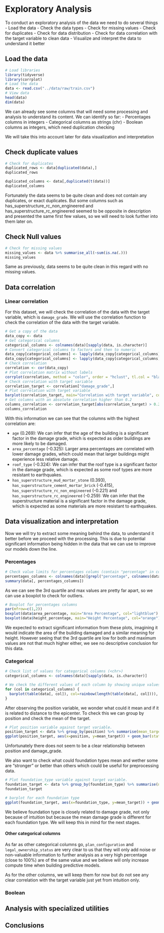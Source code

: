 # Exploratory Analysis

To conduct an exploratory analysis of the data we need to do several things - Load the data - Check the data types - Check for missing values - Check for duplicates - Check for data distribution - Check for data correlation with the target variable to clean data - Visualize and interpret the data to understand it better

## Load the data

```r
# Load libraries
library(tidyverse)
library(corrplot)
# Load the data
data <- read.csv("../data/raw/train.csv")
# View data
head(data)
dim(data)
```

We can already see some columns that will need some processing and analysis to understand its content. We can identify so far: - Percentages columns in integers - Categorical columns as strings (chr) - Boolean columns as integers, which need duplication checking

We will take this into account later for data visualization and interpretation

## Check duplicate values

```r
# Check for duplicates
duplicated_rows <- data[duplicated(data),]
duplicated_rows

duplicated_columns <- data[,duplicated(t(data))]
duplicated_columns
```

Fortunately the data seems to be quite clean and does not contain any duplicates, or exact duplicates. But some columns such as has_superstructure_rc_non_engineered and has_superstructure_rc_engineered seemed to be opposite in description and presented the same first few values, so we will need to look further into them later on.

## Check Null values

```r
# Check for missing values
missing_values <- data %>% summarise_all(~sum(is.na(.)))
missing_values
```

Same as previously, data seems to be quite clean in this regard with no missing values.

## Data correlation

### Linear correlation

For this dataset, we will check the correlation of the data with the target variable, which is `damage_grade`. We will use the correlation function to check the correlation of the data with the target variable.

```r
# Get a copy of the data
data_copy <- data
# Get categorical columns
categorical_columns <- colnames(data)[sapply(data, is.character)]
# Convert categorical columns to factors and then to numeric
data_copy[categorical_columns] <- lapply(data_copy[categorical_columns], as.factor)
data_copy[categorical_columns] <- lapply(data_copy[categorical_columns], as.numeric)
# Check correlation 
correlation <- cor(data_copy)
# Plot correlation matrix without labels
corrplot(correlation, method = "color", order = "hclust", tl.col = "black", tl.pos = 'n')
# Check correlation with target variable
correlation_target <- correlation["damage_grade",]
# Plot correlation with target variable 
barplot(correlation_target, main="Correlation with target variable", col="lightblue", )
# Get columns with an absolute correlation higher than 0.2
columns_correlation <- correlation_target[abs(correlation_target) > 0.2]
columns_correlation
```

With this information we can see that the columns with the highest correlation are:

-   `age` (0.269): We can infer that the age of the building is a significant factor in the damage grade, which is expected as older buildings are more likely to be damaged.
-   `area_percentage` (-0.325): Larger area percentages are correlated with lower damage grades, which could mean that larger buildings might experience less relative damage.
-   `roof_type` (-0.324): We can infer that the roof type is a significant factor in the damage grade, which is expected as some roof types are more resistant to earthquakes.
-   `has_superstructure_mud_mortar_stone` (0.393), `has_superstructure_cement_mortar_brick` (-0.415), `has_superstructure_rc_non_engineered` (-0.221) and `has_superstructure_rc_engineered` (-0.259): We can infer that the superstructure material is a significant factor in the damage grade, which is expected as some materials are more resistant to earthquakes.

## Data visualization and interpretation

Now we will try to extract some meaning behind the data, to understand it better before we proceed with the processing. This is due to potential significant information being hidden in the data that we can use to improve our models down the line.

### Percentages

```r
# Check value limits for percentages colums (contain "percentage" in colname)
percentages_columns <- colnames(data)[grepl("percentage", colnames(data))]
summary(data[, percentages_columns])
```

As we can see the 3rd quartile and max values are pretty far apart, so we can use a boxplot to check for outliers.

```r
# Boxplot for percentages columns
par(mfrow=c(1,2))
boxplot(data$area_percentage, main="Area Percentage", col="lightblue")
boxplot(data$height_percentage, main="Height Percentage", col="orange")
```

We expected to extract significant information from these plots, imagining it would indicate the area of the building damaged and a similar meaning for height. However seeing that the 3rd quartile are low for both and maximum values are not that much higher either, we see no descriptive conclusion for this data.

### Categorical

```r
# Check list of values for categorical columns (<chr>)
categorical_columns <- colnames(data)[sapply(data, is.character)]
```

```r
# We check the different values of each column by showing unique values.Represent by showing bar plots of each of the columns. x axis being values, y axis being counts. Add colors per column and add a number a top of each bar.
for (col in categorical_columns) {
  barplot(table(data[, col]), col=rainbow(length(table(data[, col]))), main=col)
}
```

After observing the position variable, we wonder what could it mean and if it is related to distance to the epicenter. To check this we can group by position and check the mean of the target.

```r
# Plot position variable against target variable.
position_target <- data %>% group_by(position) %>% summarise(mean_target = mean(damage_grade))
ggplot(position_target, aes(x=position, y=mean_target)) + geom_bar(stat="identity")
```

Unfortunately there does not seem to be a clear relationship between position and damage_grade.

We also want to check what could foundation types mean and wether some are "stronger" or better than others which could be useful for preprocessing data.

```r
# Plot foundation_type variable against target variable.
foundation_target <- data %>% group_by(foundation_type) %>% summarise(n=n(), mean_target = mean(damage_grade))
foundation_target
```

```r
# barplot for each foundation type
ggplot(foundation_target, aes(x=foundation_type, y=mean_target)) + geom_bar(stat="identity")
```

We believe foundation type is closely related to damage grade, not only because of intuition but because the mean damage grade is different for each foundation type. We will keep this in mind for the next stages.

#### Other categorical columns

As far as other categorical columns go, `plan_configuration` and `legal_ownership_status` are very clear to us that they will only add noise or non-valuable information to further analysis as a very high percentage (close to 100%) are of the same value and we believe will only increase compute time when building predictive models.

As for the other columns, we will keep them for now but do not see any clear correlation with the target variable just yet from intuition only.

### Boolean

## Analysis with specialized utilities

## Conclusions
